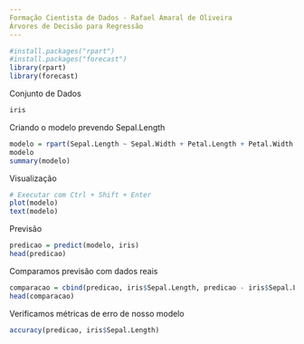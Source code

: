 ```yaml
---
Formação Cientista de Dados - Rafael Amaral de Oliveira
Árvores de Decisão para Regressão
---
```


```r
#install.packages("rpart")
#install.packages("forecast")
library(rpart)
library(forecast)
```
Conjunto de Dados
```r
iris
```
Criando o modelo prevendo Sepal.Length
```r
modelo = rpart(Sepal.Length ~ Sepal.Width + Petal.Length + Petal.Width + Species, data = iris)
modelo
summary(modelo)
```
Visualização
```r
# Executar com Ctrl + Shift + Enter
plot(modelo)
text(modelo)
```
Previsão
```r
predicao = predict(modelo, iris)
head(predicao)
```
Comparamos previsão com dados reais
```r
comparacao = cbind(predicao, iris$Sepal.Length, predicao - iris$Sepal.Length)
head(comparacao)
```
Verificamos métricas de erro de nosso modelo
```r
accuracy(predicao, iris$Sepal.Length)
```